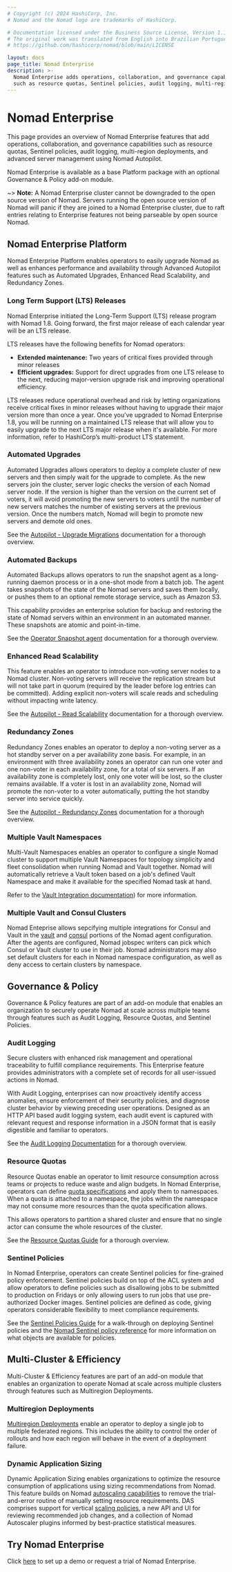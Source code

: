 ```yaml
---
# Copyright (c) 2024 HashiCorp, Inc.
# Nomad and the Nomad logo are trademarks of HashiCorp.

# Documentation licensed under the Business Source License, Version 1.1.
# The original work was translated from English into Brazilian Portuguese.
# https://github.com/hashicorp/nomad/blob/main/LICENSE

layout: docs
page_title: Nomad Enterprise
description: >-
  Nomad Enterprise adds operations, collaboration, and governance capabilities
  such as resource quotas, Sentinel policies, audit logging, multi-region deployments, and advanced server management using Nomad Autopilot.
---
```


# Nomad Enterprise

This page provides an overview of Nomad Enterprise features that
add operations, collaboration, and governance capabilities such as resource
quotas, Sentinel policies, audit logging, multi-region deployments, and advanced
server management using Nomad Autopilot.

Nomad Enterprise is available as a base Platform package with an optional
Governance & Policy add-on module.

~> **Note:** A Nomad Enterprise cluster cannot be downgraded to the open
source version of Nomad. Servers running the open source version of Nomad will
panic if they are joined to a Nomad Enterprise cluster, due to raft entries
relating to Enterprise features not being parseable by open source Nomad.

## Nomad Enterprise Platform

Nomad Enterprise Platform enables operators to easily upgrade Nomad as well as
enhances performance and availability through Advanced Autopilot features such
as Automated Upgrades, Enhanced Read Scalability, and Redundancy Zones.

### Long Term Support (LTS) Releases

Nomad Enterprise initiated the Long-Term Support (LTS) release program with
Nomad 1.8. Going forward, the first major release of each calendar year will be
an LTS release.

LTS releases have the following benefits for Nomad operators:

- **Extended maintenance:** Two years of critical fixes provided through minor
releases
- **Efficient upgrades:** Support for direct upgrades from one LTS release
to the next, reducing major-version upgrade risk and improving operational
efficiency.

LTS releases reduce operational overhead and risk by letting organizations
receive critical fixes in minor releases without having to upgrade their major
version more than once a year. Once you’ve upgraded to Nomad Enterprise 1.8,
you will be running on a maintained LTS release that will allow you to easily
upgrade to the next LTS major release when it's available. For more
information, refer to HashiCorp’s multi-product LTS statement.


### Automated Upgrades

Automated Upgrades allows operators to deploy a complete cluster of new
servers and then simply wait for the upgrade to complete. As the new servers
join the cluster, server logic checks the version of each Nomad server
node. If the version is higher than the version on the current set of voters,
it will avoid promoting the new servers to voters until the number of new
servers matches the number of existing servers at the previous version. Once
the numbers match, Nomad will begin to promote new servers and demote old
ones.

See the [Autopilot - Upgrade
Migrations](/nomad/tutorials/manage-clusters/autopilot#upgrade-migrations)
documentation for a thorough overview.

### Automated Backups

Automated Backups allows operators to run the snapshot agent as a long-running
daemon process or in a one-shot mode from a batch job. The agent takes
snapshots of the state of the Nomad servers and saves them locally, or pushes
them to an optional remote storage service, such as Amazon S3.

This capability provides an enterprise solution for backup and restoring the
state of Nomad servers within an environment in an automated manner. These
snapshots are atomic and point-in-time.

See the [Operator Snapshot agent](/nomad/docs/commands/operator/snapshot/agent)
documentation for a thorough overview.

### Enhanced Read Scalability

This feature enables an operator to introduce non-voting server nodes to a
Nomad cluster. Non-voting servers will receive the replication stream but will
not take part in quorum (required by the leader before log entries can be
committed). Adding explicit non-voters will scale reads and scheduling without
impacting write latency.

See the [Autopilot - Read
Scalability](/nomad/tutorials/manage-clusters/autopilot#server-read-and-scheduling-scaling)
documentation for a thorough overview.

### Redundancy Zones

Redundancy Zones enables an operator to deploy a non-voting server as a hot
standby server on a per availability zone basis. For example, in an
environment with three availability zones an operator can run one voter and
one non-voter in each availability zone, for a total of six servers. If an
availability zone is completely lost, only one voter will be lost, so the
cluster remains available. If a voter is lost in an availability zone, Nomad
will promote the non-voter to a voter automatically, putting the hot standby
server into service quickly.

See the [Autopilot - Redundancy
Zones](/nomad/tutorials/manage-clusters/autopilot#redundancy-zones)
documentation for a thorough overview.

### Multiple Vault Namespaces

Multi-Vault Namespaces enables an operator to configure a single Nomad cluster
to support multiple Vault Namespaces for topology simplicity and fleet
consolidation when running Nomad and Vault together. Nomad will automatically
retrieve a Vault token based on a job's defined Vault Namespace and make it
available for the specified Nomad task at hand.

Refer to the [Vault Integration documentation](/nomad/docs/integrations/vault/acl#vault-namespaces)) for more information.

### Multiple Vault and Consul Clusters

Nomad Enteprise allows sepcifying multiple integrations for Consul and Vault in
the [vault](/nomad/docs/configuration/vault) and
[consul](/nomad/docs/configuration/consul) portions of the Nomad agent
configuration. After the agents are configured, Nomad jobspec writers can pick
which Consul or Vault cluster to use in their job. Nomad administrators may
also set default clusters for each in Nomad namespace configuration, as well as
deny access to certain clusters by namespace.


## Governance & Policy

Governance & Policy features are part of an add-on module that enables an
organization to securely operate Nomad at scale across multiple teams through
features such as Audit Logging, Resource Quotas, and Sentinel Policies.

### Audit Logging

Secure clusters with enhanced risk management and operational traceability to
fulfill compliance requirements. This Enterprise feature provides
administrators with a complete set of records for all user-issued actions in
Nomad.

With Audit Logging, enterprises can now proactively identify access anomalies,
ensure enforcement of their security policies, and diagnose cluster behavior
by viewing preceding user operations. Designed as an HTTP API based audit
logging system, each audit event is captured with relevant request and
response information in a JSON format that is easily digestible and familiar
to operators.

See the [Audit Logging Documentation](/nomad/docs/configuration/audit) for a
thorough overview.

### Resource Quotas

Resource Quotas enable an operator to limit resource consumption across teams
or projects to reduce waste and align budgets. In Nomad Enterprise, operators
can define [quota specifications](/nomad/docs/other-specifications/quota)
and apply them to namespaces. When a quota is attached to a namespace,
the jobs within the namespace may not consume more resources than the quota
specification allows.

This allows operators to partition a shared cluster and ensure that no single
actor can consume the whole resources of the cluster.

See the [Resource Quotas
Guide](/nomad/tutorials/governance-and-policy/quotas) for a thorough
overview.

### Sentinel Policies

In Nomad Enterprise, operators can create Sentinel policies for fine-grained
policy enforcement. Sentinel policies build on top of the ACL system and allow
operators to define policies such as disallowing jobs to be submitted to
production on Fridays or only allowing users to run jobs that use
pre-authorized Docker images. Sentinel policies are defined as code, giving
operators considerable flexibility to meet compliance requirements.

See the [Sentinel Policies Guide][] for a walk-through on deploying Sentinel
policies and the [Nomad Sentinel policy reference][] for more information on
what objects are available for policies.

## Multi-Cluster & Efficiency

Multi-Cluster & Efficiency features are part of an add-on module that enables
an organization to operate Nomad at scale across multiple clusters through
features such as Multiregion Deployments.

### Multiregion Deployments

[Multiregion Deployments] enable an operator to deploy a single job to multiple
federated regions. This includes the ability to control the order of rollouts
and how each region will behave in the event of a deployment failure.

### Dynamic Application Sizing

Dynamic Application Sizing enables organizations to optimize the resource
consumption of applications using sizing recommendations from Nomad. This
feature builds on Nomad [autoscaling capabilities] to remove the trial-and-error
routine of manually setting resource requirements. DAS comprises support for
vertical [scaling policies], a new API and UI for reviewing recommended job
changes, and a collection of Nomad Autoscaler plugins informed by best-practice
statistical measures.

## Try Nomad Enterprise

Click [here](https://www.hashicorp.com/go/nomad-enterprise) to set up a demo or
request a trial of Nomad Enterprise.

[multiregion deployments]: /nomad/docs/job-specification/multiregion
[autoscaling capabilities]: /nomad/tools/autoscaling
[scaling policies]: /nomad/tools/autoscaling/policy
[Sentinel Policies Guide]: /nomad/tutorials/governance-and-policy/sentinel
[Nomad Sentinel policy reference]: /nomad/docs/enterprise/sentinel
